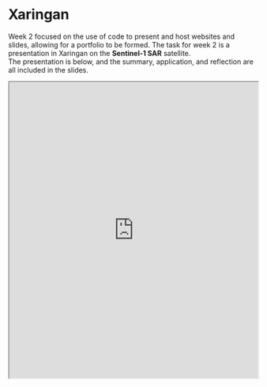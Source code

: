 # Xaringan

Week 2 focused on the use of code to present and host websites and slides, allowing for a portfolio to be formed. The task for week 2 is a presentation in Xaringan on the **Sentinel-1 SAR** satellite.\
The presentation is below, and the summary, application, and reflection are all included in the slides.

<iframe src="https://yingxi-z.github.io/RS_weeklyworkdairy/RSbook/xaringan.html" width="100%" height="600px"></iframe>

